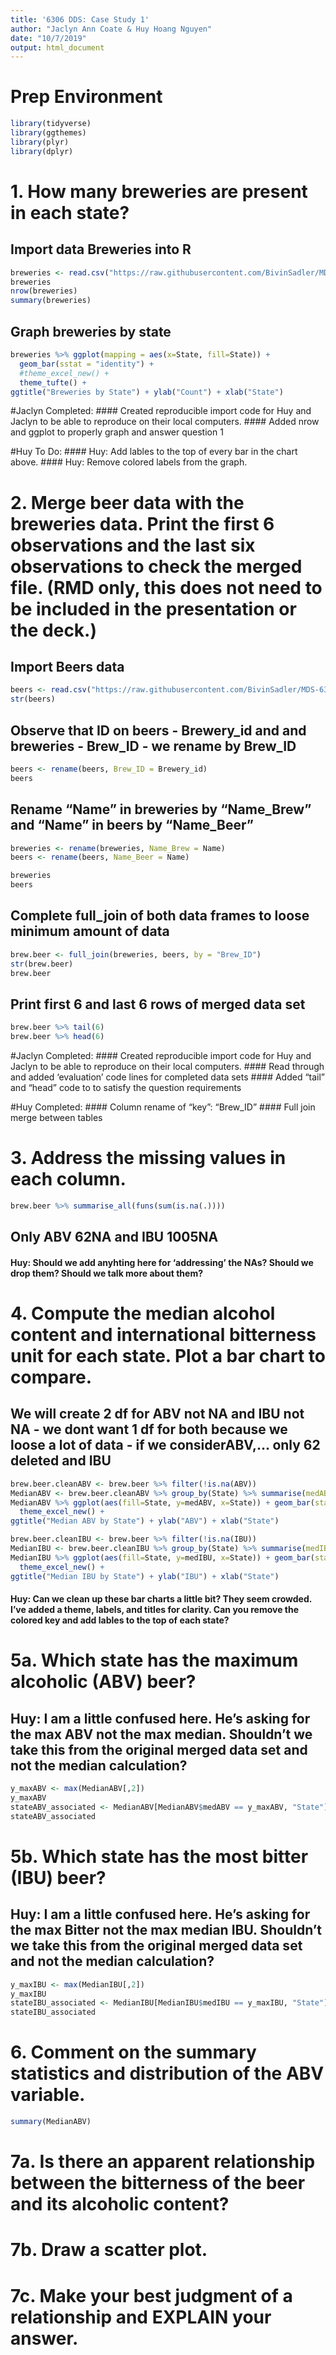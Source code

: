 ```yaml
---
title: '6306 DDS: Case Study 1'
author: "Jaclyn Ann Coate & Huy Hoang Nguyen"
date: "10/7/2019"
output: html_document
---
```


# Prep Environment
```r
library(tidyverse)
library(ggthemes)
library(plyr)
library(dplyr)
```

# 1. How many breweries are present in each state?

## Import data Breweries into R
```r
breweries <- read.csv("https://raw.githubusercontent.com/BivinSadler/MDS-6306-Doing-Data-Science-Fall-2019/master/Unit%208%20and%209%20Case%20Study%201/Breweries.csv", header = TRUE)
breweries
nrow(breweries)
summary(breweries)
```

## Graph breweries by state
```r
breweries %>% ggplot(mapping = aes(x=State, fill=State)) +
  geom_bar(sstat = "identity") +
  #theme_excel_new() +
  theme_tufte() +
ggtitle("Breweries by State") + ylab("Count") + xlab("State")
```

#Jaclyn Completed:
#### Created reproducible import code for Huy and Jaclyn to be able to reproduce on their local computers.
#### Added nrow and ggplot to properly graph and answer question 1

#Huy To Do: 
#### Huy: Add lables to the top of every bar in the chart above.
#### Huy: Remove colored labels from the graph.



# 2. Merge beer data with the breweries data. Print the first 6 observations and the last six observations to check the merged file.  (RMD only, this does not need to be included in the presentation or the deck.)

## Import Beers data
```r
beers <- read.csv("https://raw.githubusercontent.com/BivinSadler/MDS-6306-Doing-Data-Science-Fall-2019/master/Unit%208%20and%209%20Case%20Study%201/Beers.csv", header = TRUE)
str(beers)
```

## Observe that ID on beers - Brewery_id and and breweries - Brew_ID  - we rename by Brew_ID
```r
beers <- rename(beers, Brew_ID = Brewery_id)
beers
```

## Rename "Name" in breweries by "Name_Brew" and "Name" in beers by "Name_Beer"
```r
breweries <- rename(breweries, Name_Brew = Name)
beers <- rename(beers, Name_Beer = Name)

breweries
beers
```

## Complete full_join of both data frames to loose minimum amount of data
```r
brew.beer <- full_join(breweries, beers, by = "Brew_ID")
str(brew.beer)
brew.beer
```

## Print first 6 and last 6 rows of merged data set
```r
brew.beer %>% tail(6)
brew.beer %>% head(6)
```

#Jaclyn Completed:
#### Created reproducible import code for Huy and Jaclyn to be able to reproduce on their local computers.
#### Read through and added 'evaluation' code lines for completed data sets
#### Added "tail" and "head" code to to satisfy the question requirements

#Huy Completed: 
#### Column rename of "key": "Brew_ID"
#### Full join merge between tables


# 3. Address the missing values in each column.
```r
brew.beer %>% summarise_all(funs(sum(is.na(.))))
```
## Only ABV 62NA and IBU 1005NA
#### Huy: Should we add anyhting here for 'addressing' the NAs? Should we drop them? Should we talk more about them?


# 4. Compute the median alcohol content and international bitterness unit for each state. Plot a bar chart to compare.

## We will create 2 df for ABV not NA and IBU not NA - we dont want 1 df for both because we loose a lot of data - if we considerABV,... only 62 deleted and IBU
```r
brew.beer.cleanABV <- brew.beer %>% filter(!is.na(ABV))
MedianABV <- brew.beer.cleanABV %>% group_by(State) %>% summarise(medABV = median(c(ABV)))
MedianABV %>% ggplot(aes(fill=State, y=medABV, x=State)) + geom_bar(stat="identity") + 
  theme_excel_new() +
ggtitle("Median ABV by State") + ylab("ABV") + xlab("State")

brew.beer.cleanIBU <- brew.beer %>% filter(!is.na(IBU))
MedianIBU <- brew.beer.cleanIBU %>% group_by(State) %>% summarise(medIBU = median(c(IBU)))
MedianIBU %>% ggplot(aes(fill=State, y=medIBU, x=State)) + geom_bar(stat="identity") + 
  theme_excel_new() +
ggtitle("Median IBU by State") + ylab("IBU") + xlab("State")
```
#### Huy: Can we clean up these bar charts a little bit? They seem crowded. I've added a theme, labels, and titles for clarity. Can you remove the colored key and add lables to the top of each state?



# 5a. Which state has the maximum alcoholic (ABV) beer? 
## Huy: I am a little confused here. He's asking for the max ABV not the max median. Shouldn't we take this from the original merged data set and not the median calculation?
```r
y_maxABV <- max(MedianABV[,2])
y_maxABV
stateABV_associated <- MedianABV[MedianABV$medABV == y_maxABV, "State"]
stateABV_associated
```

# 5b. Which state has the most bitter (IBU) beer?
## Huy: I am a little confused here. He's asking for the max Bitter not the max median IBU. Shouldn't we take this from the original merged data set and not the median calculation?
```r
y_maxIBU <- max(MedianIBU[,2])
y_maxIBU
stateIBU_associated <- MedianIBU[MedianIBU$medIBU == y_maxIBU, "State"]
stateIBU_associated
```





# 6. Comment on the summary statistics and distribution of the ABV variable.
```r
summary(MedianABV)
```



# 7a. Is there an apparent relationship between the bitterness of the beer and its alcoholic content? 
# 7b. Draw a scatter plot.  
# 7c. Make your best judgment of a relationship and EXPLAIN your answer.
```r
```

```r
```

```r
```
